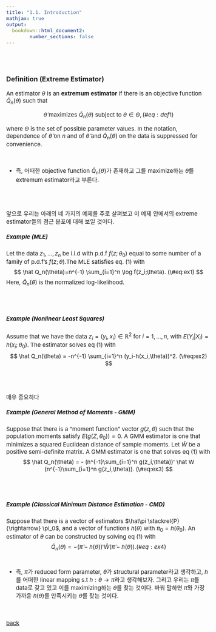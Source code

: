 ```yaml
---
title: "1.1. Introduction"
mathjax: true
output: 
  bookdown::html_document2:
        number_sections: false
---
```

<style type="text/css">

body, td {
   font-size: 15px;
}
pre {
  font-size: 15px
}
</style>

<br>
<br>

### Definition (Extreme Estimator)
An estimator $\theta$ is an **extremum estimator** if there is an objective function $\hat Q_n(\theta)$ such that

$$
\hat\theta \mbox{ maximizes } \hat Q_n(\theta) \mbox{ subject to } \theta \in \Theta, (\#eq:def1)
$$

where $\Theta$ is the set of possible parameter values. In the notation, dependence of $\hat\theta$ on $n$ and of $\hat\theta$ and $\hat Q_n(\theta)$ on the data is suppressed for convenience.

<br>

  - 즉, 어떠한 objective function $\hat Q_n(\theta)$가 존재하고 그를 maximize하는 $\hat\theta$를 extremum estimator라고 부른다. 

<br>
<br>


앞으로 우리는 아래의 네 가지의 예제를 주로 살펴보고 이 예제 안에서의 extreme estimator들의 점근 분포에 대해 보일 것이다.

##### Example (MLE)

Let the data $z_1,\ldots,z_n$ be i.i.d with p.d.f $f(z;\theta_0)$ equal to some number of a family of p.d.f's $f(z;\theta)$.The MLE satisfies eq. (1) with
$$
\hat Q_n(\theta)=n^{-1} \sum_{i=1}^n \log f(z_i;\theta). (\#eq:ex1)
$$
Here, $\hat Q_n(\theta)$ is the normalized log-likelihood. 

<br>
<br>

##### Example (Nonlinear Least Squares)
Assume that we have the data $z_i=(y_i,x_i)\in \mathbb{R}^2$ for $i=1,\ldots,n$, with $E(Y_i|X_i)=h(x_i;\theta_0)$. The estimator solves eq (1) with 
$$
\hat Q_n(\theta) = -n^{-1} \sum_{i=1}^n (y_i-h(x_i,\theta))^2. (\#eq:ex2)
$$


<br>
<br>

매우 중요하다

##### Example (General Method of Moments - GMM)
Suppose that there is a "moment function" vector $g(z,\theta)$ such that the population moments satisfy $E(g(Z,\theta_0))=0$. A GMM estimator is one that minimizes a squared Euclidean distance of sample moments. Let $\hat W$ be a positive semi-definite matrix. A GMM estimator is one that solves eq (1) with
$$
\hat Q_n(\theta) = - (n^{-1}\sum_{i=1}^n g(z_i,\theta))' \hat W  (n^{-1}\sum_{i=1}^n g(z_i,\theta)). (\#eq:ex3)
$$


<br>
<br>

##### Example (Classical Minimum Distance Estimation - CMD)
Suppose that there is a vector of estimators $\hat\pi \stackrel{P}{\rightarrow} \pi_0$, and a vector of functions $h(\theta)$ with $\pi_0=h(\theta_0)$. An estimator of $\theta$ can be constructed by solving eq (1) with 
$$
\hat Q_n(\theta) = - (\hat\pi-h(\theta))' \hat W  (\hat\pi-h(\theta)). (\#eq:ex4)
$$
<br>

   -  즉, $\pi$가 reduced form parameter, $\theta$가 structural parameter라고 생각하고, $h$를 어떠한 linear mapping s.t $h:\theta\rightarrow\pi$라고 생각해보자. 그리고 우리는 $\hat\pi$를 data로 갖고 있고 이를 maximizing하는 $\theta$를 찾는 것이다. 바꿔 말하면 $\hat\pi$와 가장 가까운 $h(\theta)$를 만족시키는 $\theta$를 찾는 것이다.
   
<br>
<br>
[back](../lse.html)